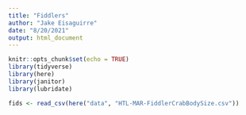 ```yaml
---
title: "Fiddlers"
author: "Jake Eisaguirre"
date: "8/20/2021"
output: html_document
---
```


```r
knitr::opts_chunk$set(echo = TRUE)
library(tidyverse)
library(here)
library(janitor)
library(lubridate)
```


```r

fids <- read_csv(here("data", "HTL-MAR-FiddlerCrabBodySize.csv"))

```

